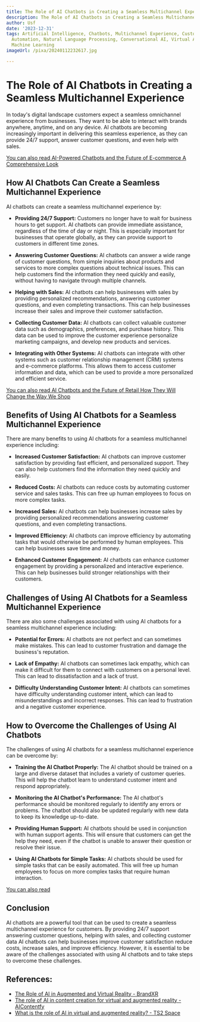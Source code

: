 ```yaml
---
title: The Role of AI Chatbots in Creating a Seamless Multichannel Experience
description: The Role of AI Chatbots in Creating a Seamless Multichannel Experience
author: Usf
date: '2023-12-31'
tags: Artificial Intelligence, Chatbots, Multichannel Experience, Customer Engagement,
  Automation, Natural Language Processing, Conversational AI, Virtual Assistants,
  Machine Learning
imageUrl: /pixa/20240112232617.jpg

---
```

# The Role of AI Chatbots in Creating a Seamless Multichannel Experience

In today's digital landscape customers expect a  seamless omnichannel experience  from businesses. They want  to be able to interact with brands anywhere, anytime, and on any device. AI chatbots are becoming increasingly important  in delivering this seamless experience, as they can provide 24/7 support, answer customer questions, and even help with sales.

[You can also read  AI-Powered Chatbots and the Future of E-commerce  A Comprehensive Look](AI-Powered%20Chatbots%20and%20the%20Future%20of%20E-commerce%20A%20Comprehensive%20Look)


##  How AI Chatbots Can Create a Seamless  Multichannel  Experience

AI chatbots can create a seamless multichannel experience by:

* **Providing 24/7 Support:** Customers no longer have to  wait for business hours to get support. AI chatbots can provide immediate assistance, regardless of the time of day  or night. This is  especially important for businesses that operate globally, as they can provide support to customers in different time zones.


* **Answering Customer Questions:** AI chatbots can answer a  wide range of customer  questions, from  simple inquiries about products and services to more complex questions about technical issues.  This can help customers find the information they need quickly and easily, without having to  navigate through multiple channels.


* **Helping with  Sales:** AI chatbots can help businesses with sales by providing personalized recommendations, answering customer questions, and even completing transactions.  This can help businesses increase their sales and improve  their customer satisfaction.


* **Collecting Customer  Data:** AI  chatbots can collect valuable customer data such as demographics, preferences,  and purchase history. This data can  be used to improve the  customer experience personalize marketing campaigns, and develop new products and services.


*  **Integrating with Other Systems:** AI  chatbots can integrate with other systems such as customer relationship management (CRM) systems  and e-commerce platforms. This allows  them to access customer information and data, which can be  used to provide a  more personalized and efficient service.

[You can also read  AI Chatbots and the Future of Retail How They Will Change the Way We Shop](AI%20Chatbots%20and%20the%20Future%20of%20Retail%20How%20They%20Will%20Change%20the%20Way%20We%20Shop)


## Benefits of Using AI  Chatbots for a Seamless Multichannel Experience

There are many benefits to using AI chatbots for a seamless multichannel experience including:

* **Increased Customer Satisfaction:** AI  chatbots can improve customer satisfaction by providing  fast efficient, and personalized  support. They can also help customers find the information they need quickly  and easily.


* **Reduced Costs:** AI chatbots can reduce costs by automating customer service and sales tasks. This can free up human employees to focus on more complex tasks.


* **Increased Sales:** AI chatbots can help businesses  increase sales by providing personalized recommendations answering customer questions, and even completing transactions.


* **Improved Efficiency:** AI chatbots can improve efficiency by automating tasks that would otherwise be performed by human employees. This can help businesses save time and  money.


* **Enhanced Customer Engagement:**  AI chatbots can enhance customer engagement by providing a personalized and interactive experience. This can help businesses  build stronger relationships  with their customers.

## Challenges of Using AI  Chatbots for a Seamless Multichannel Experience

There are also some  challenges associated with using AI  chatbots for a seamless  multichannel experience including:

* **Potential for Errors:** AI chatbots are  not perfect and can sometimes make mistakes. This can lead to customer frustration and damage the business's reputation.


* **Lack  of Empathy:**  AI  chatbots can sometimes lack empathy,  which can make it difficult for them to connect with customers on a personal level.  This can lead to dissatisfaction and a lack of trust.


* **Difficulty Understanding Customer Intent:** AI chatbots can sometimes have difficulty understanding customer intent, which  can lead to misunderstandings and incorrect responses. This can lead  to frustration and a negative customer experience.

## How to Overcome the Challenges of Using AI Chatbots

The challenges of using AI chatbots for a seamless  multichannel experience can be overcome by:

*  **Training the AI Chatbot Properly:** The AI chatbot should be trained on a large and diverse dataset that  includes a variety  of customer queries. This will help  the chatbot learn to understand customer intent and respond  appropriately.


* **Monitoring the AI  Chatbot's Performance:** The AI chatbot's performance  should be monitored regularly to identify any errors or problems. The chatbot should also be updated regularly  with  new data to keep  its knowledge  up-to-date.


*  **Providing Human Support:** AI chatbots should be used in conjunction with human support agents. This will ensure that customers can get the help they need, even if the chatbot is unable to answer their question or resolve their issue.


* **Using  AI Chatbots for Simple Tasks:**  AI chatbots should be used for simple  tasks that can be easily automated. This will  free up human employees to focus on more complex tasks that require human interaction.

[You  can also read ]()


## Conclusion

AI chatbots are a powerful tool that can  be used to create a seamless multichannel experience for customers. By providing 24/7 support  answering customer questions, helping with  sales,  and collecting customer data AI chatbots can help businesses  improve customer satisfaction reduce costs, increase sales, and improve efficiency. However,  it  is essential to be aware of the  challenges associated with using AI chatbots  and to take steps  to overcome these challenges.

## References:
- [The Role of AI in Augmented and Virtual Reality - BrandXR](https://www.brandxr.io/the-role-of-ai-in-augmented-and-virtual-reality)
- [The role of AI in content creation for virtual and augmented reality - AIContentfy](https://aicontentfy.com/en/blog/role-of-ai-in-content-creation-for-virtual-and-augmented-reality)
- [What is the role of AI in virtual and augmented reality? - TS2 Space](https://ts2.space/en/what-is-the-role-of-ai-in-virtual-and-augmented-reality/)
